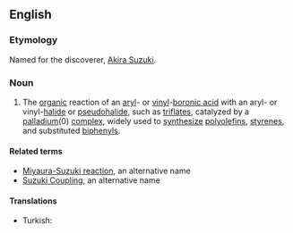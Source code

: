 ==English==
===Etymology===
Named for the discoverer, [[w:Akira Suzuki|Akira Suzuki]].

===Noun===
{{wikipedia}}
{{en-noun|sg=[[Suzuki]] [[reaction]]}}
# {{chemistry}} The [[organic]] reaction of an [[aryl]]- or [[vinyl]]-[[boronic acid]] with an aryl- or vinyl-[[halide]] or [[pseudohalide]], such as [[triflate]]s, catalyzed by a [[palladium]](0) [[complex]], widely used to [[synthesize]] [[polyolefin]]s, [[styrene]]s, and substituted [[biphenyl]]s.

====Related terms====
*[[Miyaura-Suzuki reaction]], an alternative name
*[[Suzuki Coupling]], an alternative name

====Translations====
{{trans-top|organic reaction}}
{{trans-mid}}
* Turkish: {{t+|tr|Suzuki tepkimesi}}
{{trans-bottom}}